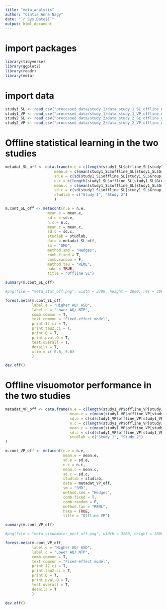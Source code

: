 ---
title: "meta_analysis"
author: "Cintia Anna Nagy"
date: "`r Sys.Date()`"
output: html_document
---
# import packages

```{r message = FALSE}
library(tidyverse)
library(ggplot2)
library(readr)
library(meta)
```

# import data

```{r message = FALSE}
study1_SL <- read_csv("processed_data/study_1/data_study_1_SL_offline_online.csv")
study1_VP <- read_csv("processed_data/study_1/data_study_1_VP_offline_online.csv")
study2_SL <- read_csv("processed_data/study_2/data_study_2_SL_offline_online.csv")
study2_VP <- read_csv("processed_data/study_2/data_study_2_VP_offline_online.csv")
```

# Offline statistical learning in the two studies

```{r}
metadat_SL_off <- data.frame(n.e = c(length(study1_SL$offline_SL[study1_SL$Group == '1']), length(study2_SL$offline_SL[study2_SL$Group == '1'])),
                      mean.e = c(mean(study1_SL$offline_SL[study1_SL$Group == '1']), mean(study2_SL$offline_SL[study2_SL$Group == '1'])),
                      sd.e = c(sd(study1_SL$offline_SL[study1_SL$Group == '1']), sd(study2_SL$offline_SL[study2_SL$Group == '1'])),
                      n.c = c(length(study1_SL$offline_SL[study1_SL$Group == '0']), length(study2_SL$offline_SL[study2_SL$Group == '0'])),
                      mean.c = c(mean(study1_SL$offline_SL[study1_SL$Group == '0']), mean(study2_SL$offline_SL[study2_SL$Group == '0'])),
                      sd.c = c(sd(study1_SL$offline_SL[study1_SL$Group == '0']), sd(study2_SL$offline_SL[study2_SL$Group == '0'])),
                      studlab = c("Study 1", "Study 2")
                      )

m.cont_SL_off <- metacont(n.e = n.e,
                   mean.e = mean.e,
                   sd.e = sd.e,
                   n.c = n.c,
                   mean.c = mean.c,
                   sd.c = sd.c,
                   studlab = studlab,
                   data = metadat_SL_off,
                   sm = "SMD",
                   method.smd = "Hedges",
                   comb.fixed = T,
                   comb.random = F,
                   method.tau = "REML",
                   hakn = TRUE,
                   title = "Offline SL")

summary(m.cont_SL_off)

#png(file = "meta_stat_off.png", width = 3200, height = 2000, res = 300)

forest.meta(m.cont_SL_off,
            label.e = "Higher AQ/ ASD",
            label.c = "Lower AQ/ NTP",
            comb.common = T,
            text.common = "Fixed-effect model",
            print.I2.ci = T,
            print.tau2.ci = T,
            print.Q = T,
            print.pval.Q = T,
            test.overall = T,
            details = T,
            xlim = c(-0.6, 0.6)
            )

dev.off()
```

# Offline visuomotor performance in the two studies

```{r}
metadat_VP_off <- data.frame(n.e = c(length(study1_VP$offline_VP[study1_VP$Group == '1']), length(study2_VP$offline_VP[study2_VP$Group == '1'])),
                             mean.e = c(mean(study1_VP$offline_VP[study1_VP$Group == '1']), mean(study2_VP$offline_VP[study2_VP$Group == '1'])),
                             sd.e = c(sd(study1_VP$offline_VP[study1_VP$Group == '1']), sd(study2_VP$offline_VP[study2_VP$Group == '1'])),
                             n.c = c(length(study1_VP$offline_VP[study1_VP$Group == '0']), length(study2_VP$offline_VP[study2_VP$Group == '0'])),
                             mean.c = c(mean(study1_VP$offline_VP[study1_VP$Group == '0']), mean(study2_VP$offline_VP[study2_VP$Group == '0'])),
                             sd.c = c(sd(study1_VP$offline_VP[study1_VP$Group == '0']), sd(study2_VP$offline_VP[study2_VP$Group == '0'])),
                             studlab = c("Study 1", "Study 2")
)

m.cont_VP_off <- metacont(n.e = n.e,
                          mean.e = mean.e,
                          sd.e = sd.e,
                          n.c = n.c,
                          mean.c = mean.c,
                          sd.c = sd.c,
                          studlab = studlab,
                          data = metadat_VP_off,
                          sm = "SMD",
                          method.smd = "Hedges",
                          comb.fixed = T,
                          comb.random = F,
                          method.tau = "REML",
                          hakn = TRUE,
                          title = "Offline VP")

summary(m.cont_VP_off)

#png(file = "meta_visuomotor_perf_off.png", width = 3200, height = 2000, res = 300)

forest.meta(m.cont_VP_off,
            label.e = "Higher AQ/ ASD",
            label.c = "Lower AQ/ NTP",
            comb.common = T,
            text.common = "Fixed-effect model",
            print.I2.ci = T,
            print.tau2.ci = T,
            print.Q = T,
            print.pval.Q = T,
            test.overall = T,
            details = T
            )

dev.off()
```
